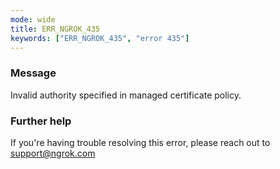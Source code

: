 ```yaml
---
mode: wide
title: ERR_NGROK_435
keywords: ["ERR_NGROK_435", "error 435"]
---
```



### Message

Invalid authority specified in managed certificate policy.

<ErrorDetails />

### Further help

If you're having trouble resolving this error, please reach out to [support@ngrok.com](mailto:support@ngrok.com?subject=Help%20with%20ERR_NGROK_435)
